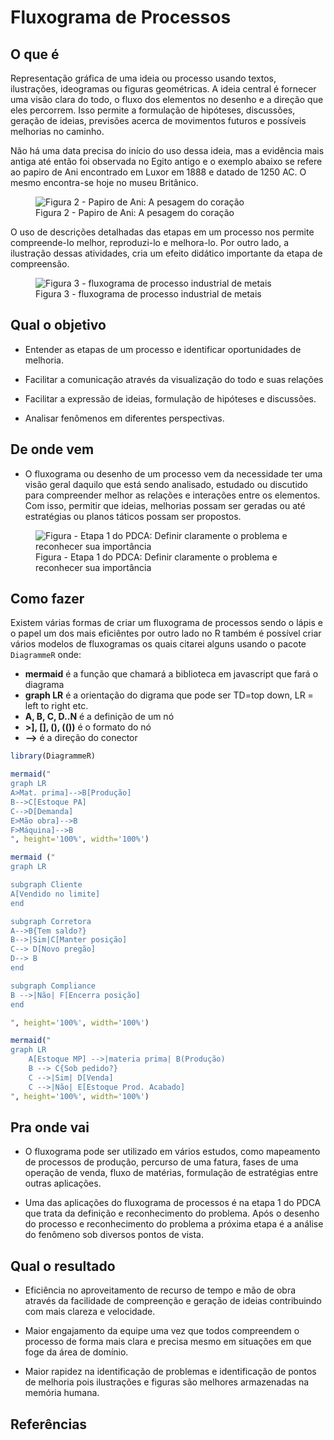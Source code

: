 # Fluxograma de Processos

## O que é {.unnumbered}

Representação gráfica de uma ideia ou processo usando textos, ilustrações, ideogramas ou figuras geométricas. A ideia central é fornecer uma visão clara do todo, o fluxo dos elementos no desenho e a direção que eles percorrem. Isso permite a formulação de hipóteses, discussões, geração de ideias, previsões acerca de movimentos futuros e possíveis melhorias no caminho.

Não há uma data precisa do início do uso dessa ideia, mas a evidência mais antiga até então foi observada no Egito antigo e o exemplo abaixo se refere ao papiro de Ani encontrado em Luxor em 1888 e datado de 1250 AC. O mesmo encontra-se hoje no museu Britânico.

![Figura 2 - Papiro de Ani: A pesagem do coração](images/papiro_ani.jpg)

O uso de descrições detalhadas das etapas em um processo nos permite compreende-lo melhor, reproduzi-lo e melhora-lo. Por outro lado, a ilustração dessas atividades, cria um efeito didático importante da etapa de compreensão.

![Figura 3 - fluxograma de processo industrial de metais](images/figura_processo.png)

## Qual o objetivo {.unnumbered}

-   Entender as etapas de um processo e identificar oportunidades de melhoria.

-   Facilitar a comunicação através da visualização do todo e suas relações

-   Facilitar a expressão de ideias, formulação de hipóteses e discussões.

-   Analisar fenômenos em diferentes perspectivas.

## De onde vem {.unnumbered}

-   O fluxograma ou desenho de um processo vem da necessidade ter uma visão geral daquilo que está sendo analisado, estudado ou discutido para compreender melhor as relações e interações entre os elementos. Com isso, permitir que ideias, melhorias possam ser geradas ou até estratégias ou planos táticos possam ser propostos.

![Figura - Etapa 1 do PDCA: Definir claramente o problema e reconhecer sua importância](images/step_1.png)


## Como fazer {.unnumbered}

Existem várias formas de criar um fluxograma de processos sendo o lápis e o papel um dos mais eficiêntes por outro lado no R também é possível criar vários modelos de fluxogramas os quais citarei alguns usando o pacote `DiagrammeR` onde:

-   **mermaid** é a função que chamará a biblioteca em javascript que fará o diagrama
-   **graph LR** é a orientação do digrama que pode ser TD=top down, LR = left to right etc.
-   **A, B, C, D..N** é a definição de um nó
-   **\>\], \[\], (), (())** é o formato do nó
-   **--\>** é a direção do conector

```r

library(DiagrammeR)

mermaid("
graph LR
A>Mat. prima]-->B[Produção]
B-->C[Estoque PA]
C-->D[Demanda]
E>Mão obra]-->B
F>Máquina]-->B
", height='100%', width='100%')

mermaid ("
graph LR

subgraph Cliente
A[Vendido no limite]
end

subgraph Corretora
A-->B{Tem saldo?}
B-->|Sim|C[Manter posição]
C--> D[Novo pregão]
D--> B
end

subgraph Compliance
B -->|Não| F[Encerra posição]
end

", height='100%', width='100%')

mermaid("
graph LR
    A[Estoque MP] -->|materia prima| B(Produção)
    B --> C{Sob pedido?}
    C -->|Sim| D[Venda]
    C -->|Não| E[Estoque Prod. Acabado]
", height='100%', width='100%')
```

## Pra onde vai {.unnumbered}

-   O fluxograma pode ser utilizado em vários estudos, como mapeamento de processos de produção, percurso de uma fatura, fases de uma operação de venda, fluxo de matérias, formulação de estratégias entre outras aplicações.

-   Uma das aplicações do fluxograma de processos é na etapa 1 do PDCA que trata da definição e reconhecimento do problema. Após o desenho do processo e reconhecimento do problema a próxima etapa é a análise do fenômeno sob diversos pontos de vista.

## Qual o resultado {.unnumbered}

-   Eficiência no aproveitamento de recurso de tempo e mão de obra através da facilidade de compreenção e geração de ideias contribuindo com mais clareza e velocidade.

-   Maior engajamento da equipe uma vez que todos compreendem o processo de forma mais clara e precisa mesmo em situações em que foge da área de domínio.

-   Maior rapidez na identificação de problemas e identificação de pontos de melhoria pois ilustrações e figuras são melhores armazenadas na memória humana.

## Referências {.unnumbered}
